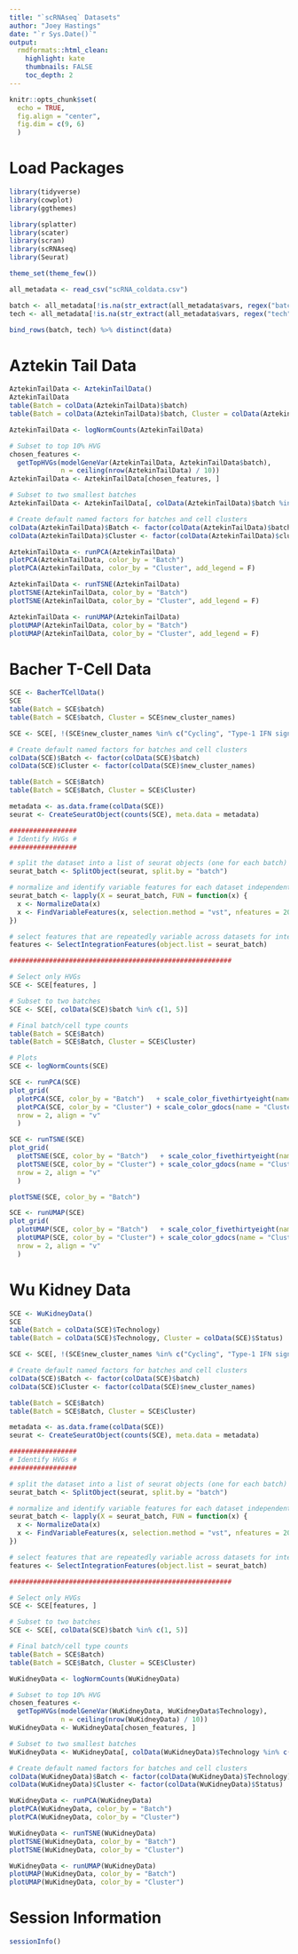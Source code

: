 ```yaml
---
title: "`scRNAseq` Datasets"
author: "Joey Hastings"
date: "`r Sys.Date()`"
output:
  rmdformats::html_clean:
    highlight: kate
    thumbnails: FALSE
    toc_depth: 2
---
```


```r
knitr::opts_chunk$set(
  echo = TRUE,
  fig.align = "center",
  fig.dim = c(9, 6)
  )
```

# Load Packages

```r
library(tidyverse)
library(cowplot)
library(ggthemes)

library(splatter)
library(scater)
library(scran)
library(scRNAseq)
library(Seurat)

theme_set(theme_few())
```

```r
all_metadata <- read_csv("scRNA_coldata.csv")
```

```r
batch <- all_metadata[!is.na(str_extract(all_metadata$vars, regex("batch", ignore_case = T))), ]
tech <- all_metadata[!is.na(str_extract(all_metadata$vars, regex("tech", ignore_case = T))), ]

bind_rows(batch, tech) %>% distinct(data)
```

# Aztekin Tail Data

```r
AztekinTailData <- AztekinTailData()
AztekinTailData
table(Batch = colData(AztekinTailData)$batch)
table(Batch = colData(AztekinTailData)$batch, Cluster = colData(AztekinTailData)$cluster)
```

```r
AztekinTailData <- logNormCounts(AztekinTailData)

# Subset to top 10% HVG
chosen_features <-
  getTopHVGs(modelGeneVar(AztekinTailData, AztekinTailData$batch),
             n = ceiling(nrow(AztekinTailData) / 10))
AztekinTailData <- AztekinTailData[chosen_features, ]

# Subset to two smallest batches
AztekinTailData <- AztekinTailData[, colData(AztekinTailData)$batch %in% c(1, 3)]

# Create default named factors for batches and cell clusters
colData(AztekinTailData)$Batch <- factor(colData(AztekinTailData)$batch)
colData(AztekinTailData)$Cluster <- factor(colData(AztekinTailData)$cluster)

AztekinTailData <- runPCA(AztekinTailData)
plotPCA(AztekinTailData, color_by = "Batch")
plotPCA(AztekinTailData, color_by = "Cluster", add_legend = F)

AztekinTailData <- runTSNE(AztekinTailData)
plotTSNE(AztekinTailData, color_by = "Batch")
plotTSNE(AztekinTailData, color_by = "Cluster", add_legend = F)

AztekinTailData <- runUMAP(AztekinTailData)
plotUMAP(AztekinTailData, color_by = "Batch")
plotUMAP(AztekinTailData, color_by = "Cluster", add_legend = F)
```

# Bacher T-Cell Data

```r
SCE <- BacherTCellData()
SCE
table(Batch = SCE$batch)
table(Batch = SCE$batch, Cluster = SCE$new_cluster_names)
```

```r
SCE <- SCE[, !(SCE$new_cluster_names %in% c("Cycling", "Type-1 IFN signature"))]

# Create default named factors for batches and cell clusters
colData(SCE)$Batch <- factor(colData(SCE)$batch)
colData(SCE)$Cluster <- factor(colData(SCE)$new_cluster_names)

table(Batch = SCE$Batch)
table(Batch = SCE$Batch, Cluster = SCE$Cluster)

metadata <- as.data.frame(colData(SCE))
seurat <- CreateSeuratObject(counts(SCE), meta.data = metadata)

#################
# Identify HVGs #
#################

# split the dataset into a list of seurat objects (one for each batch)
seurat_batch <- SplitObject(seurat, split.by = "batch")

# normalize and identify variable features for each dataset independently
seurat_batch <- lapply(X = seurat_batch, FUN = function(x) {
  x <- NormalizeData(x)
  x <- FindVariableFeatures(x, selection.method = "vst", nfeatures = 2000)
})

# select features that are repeatedly variable across datasets for integration
features <- SelectIntegrationFeatures(object.list = seurat_batch)

########################################################

# Select only HVGs
SCE <- SCE[features, ]

# Subset to two batches
SCE <- SCE[, colData(SCE)$batch %in% c(1, 5)]

# Final batch/cell type counts
table(Batch = SCE$Batch)
table(Batch = SCE$Batch, Cluster = SCE$Cluster)
```

```r
# Plots
SCE <- logNormCounts(SCE)

SCE <- runPCA(SCE)
plot_grid(
  plotPCA(SCE, color_by = "Batch")   + scale_color_fivethirtyeight(name = "Batch"),
  plotPCA(SCE, color_by = "Cluster") + scale_color_gdocs(name = "Cluster"),
  nrow = 2, align = "v"
  )

SCE <- runTSNE(SCE)
plot_grid(
  plotTSNE(SCE, color_by = "Batch")   + scale_color_fivethirtyeight(name = "Batch"),
  plotTSNE(SCE, color_by = "Cluster") + scale_color_gdocs(name = "Cluster"),
  nrow = 2, align = "v"
  )

plotTSNE(SCE, color_by = "Batch") 

SCE <- runUMAP(SCE)
plot_grid(
  plotUMAP(SCE, color_by = "Batch")   + scale_color_fivethirtyeight(name = "Batch"),
  plotUMAP(SCE, color_by = "Cluster") + scale_color_gdocs(name = "Cluster"),
  nrow = 2, align = "v"
  )
```

<!-- # Campbell Brain Data -->

<!-- ```{r, message = FALSE} -->
<!-- CampbellBrainData <- CampbellBrainData() -->
<!-- CampbellBrainData -->
<!-- table(Batch = colData(CampbellBrainData)$batches) -->
<!-- table(Cluster = colData(CampbellBrainData)$clust_all) -->
<!-- ``` -->

<!-- ```{r} -->
<!-- CampbellBrainData <- logNormCounts(CampbellBrainData) -->

<!-- # Subset to top 10% HVG -->
<!-- chosen_features <- -->
<!--   getTopHVGs(modelGeneVar(CampbellBrainData, CampbellBrainData$batches), -->
<!--              n = ceiling(nrow(CampbellBrainData) / 10)) -->
<!-- CampbellBrainData <- CampbellBrainData[chosen_features, ] -->

<!-- # Subset to two smallest batches -->
<!-- CampbellBrainData <- CampbellBrainData[, colData(CampbellBrainData)$batches %in% c("b3", "b6")] -->

<!-- # Create default named factors for batches and cell clusters -->
<!-- colData(CampbellBrainData)$Batch <- factor(colData(CampbellBrainData)$batches) -->
<!-- colData(CampbellBrainData)$Cluster <- factor(colData(CampbellBrainData)$clust_all) -->

<!-- CampbellBrainData <- runPCA(CampbellBrainData) -->
<!-- plotPCA(CampbellBrainData, color_by = "Batch") -->
<!-- plotPCA(CampbellBrainData, color_by = "Cluster", add_legend = F) -->

<!-- CampbellBrainData <- runTSNE(CampbellBrainData) -->
<!-- plotTSNE(CampbellBrainData, color_by = "Batch") -->
<!-- plotTSNE(CampbellBrainData, color_by = "Cluster", add_legend = F) -->

<!-- CampbellBrainData <- runUMAP(CampbellBrainData) -->
<!-- plotUMAP(CampbellBrainData, color_by = "Batch") -->
<!-- plotUMAP(CampbellBrainData, color_by = "Cluster", add_legend = F) -->
<!-- ``` -->

<!-- # Messmer ESC Data -->

<!-- ```{r, message = FALSE} -->
<!-- MessmerESCData <- MessmerESCData() -->
<!-- MessmerESCData -->
<!-- table(Batch = colData(MessmerESCData)$`experiment batch`) -->
<!-- table(Cluster = colData(MessmerESCData)$phenotype) -->
<!-- ``` -->

<!-- ```{r} -->
<!-- MessmerESCData <- logNormCounts(MessmerESCData) -->

<!-- # Subset to top 10% HVG -->
<!-- chosen_features <- -->
<!--   getTopHVGs(modelGeneVar(MessmerESCData, MessmerESCData$`experiment batch`), -->
<!--              n = ceiling(nrow(MessmerESCData) / 10)) -->
<!-- MessmerESCData <- MessmerESCData[chosen_features, ] -->

<!-- # Create default named factors for batches and cell clusters -->
<!-- colData(MessmerESCData)$Batch <- factor(colData(MessmerESCData)$`experiment batch`) -->
<!-- colData(MessmerESCData)$Cluster <- factor(colData(MessmerESCData)$phenotype) -->

<!-- MessmerESCData <- runPCA(MessmerESCData) -->
<!-- plotPCA(MessmerESCData, color_by = "Batch") -->
<!-- plotPCA(MessmerESCData, color_by = "Cluster") -->

<!-- MessmerESCData <- runTSNE(MessmerESCData) -->
<!-- plotTSNE(MessmerESCData, color_by = "Batch") -->
<!-- plotTSNE(MessmerESCData, color_by = "Cluster") -->

<!-- MessmerESCData <- runUMAP(MessmerESCData) -->
<!-- plotUMAP(MessmerESCData, color_by = "Batch") -->
<!-- plotUMAP(MessmerESCData, color_by = "Cluster") -->
<!-- ``` -->

<!-- # Paul HSC Data -->

<!-- ```{r, message = FALSE} -->
<!-- PaulHSCData <- PaulHSCData()  -->
<!-- PaulHSCData -->
<!-- table(Batch = colData(PaulHSCData)$Seq_batch_ID) -->
<!-- table(Cluster = colData(PaulHSCData)$Batch_desc) -->
<!-- ``` -->

<!-- ```{r} -->
<!-- PaulHSCData <- logNormCounts(PaulHSCData) -->

<!-- # Subset to top 10% HVG -->
<!-- chosen_features <- -->
<!--   getTopHVGs(modelGeneVar(PaulHSCData, PaulHSCData$Seq_batch_ID), -->
<!--              n = ceiling(nrow(PaulHSCData) / 10)) -->
<!-- PaulHSCData <- PaulHSCData[chosen_features, ] -->

<!-- # Subset to two smallest batches -->
<!-- PaulHSCData <- PaulHSCData[, colData(PaulHSCData)$Seq_batch_ID %in% c("SB17", "SB20")] -->

<!-- # Create default named factors for batches and cell clusters -->
<!-- colData(PaulHSCData)$Batch <- factor(colData(PaulHSCData)$Seq_batch_ID) -->
<!-- colData(PaulHSCData)$Cluster <- factor(colData(PaulHSCData)$Batch_desc) -->

<!-- PaulHSCData <- runPCA(PaulHSCData) -->
<!-- plotPCA(PaulHSCData, color_by = "Batch") -->
<!-- plotPCA(PaulHSCData, color_by = "Cluster") -->

<!-- PaulHSCData <- runTSNE(PaulHSCData) -->
<!-- plotTSNE(PaulHSCData, color_by = "Batch") -->
<!-- plotTSNE(PaulHSCData, color_by = "Cluster") -->

<!-- PaulHSCData <- runUMAP(PaulHSCData) -->
<!-- plotUMAP(PaulHSCData, color_by = "Batch") -->
<!-- plotUMAP(PaulHSCData, color_by = "Cluster") -->
<!-- ``` -->

<!-- # Zilionis Lung Data -->

<!-- ```{r, message = FALSE} -->
<!-- SCE <- ZilionisLungData("mouse") -->
<!-- SCE -->
<!-- table(Batch = colData(SCE)$`Library prep batch`) -->
<!-- table(Batch = colData(SCE)$`Library prep batch`, Cluster = colData(SCE)$`Major cell type`) -->
<!-- ``` -->

<!-- ```{r} -->
<!-- SCE <- SCE[, !(SCE$`Major cell type` %in% c("Basophils", "pDC", NA))] -->

<!-- # Create default named factors for batches and cell clusters -->
<!-- colData(SCE)$Batch <- factor(colData(SCE)$`Library prep batch`) -->
<!-- colData(SCE)$Cluster <- factor(colData(SCE)$`Major cell type`) -->

<!-- table(Batch = SCE$Batch) -->
<!-- table(Batch = SCE$Batch, Cluster = SCE$Cluster) -->

<!-- metadata <- as.data.frame(colData(SCE)) -->
<!-- seurat <- CreateSeuratObject(counts(SCE), meta.data = metadata) -->

<!-- ################# -->
<!-- # Identify HVGs # -->
<!-- ################# -->

<!-- # split the dataset into a list of seurat objects (one for each batch) -->
<!-- seurat_batch <- SplitObject(seurat, split.by = "Batch") -->

<!-- # normalize and identify variable features for each dataset independently -->
<!-- seurat_batch <- lapply(X = seurat_batch, FUN = function(x) { -->
<!--   x <- NormalizeData(x) -->
<!--   x <- FindVariableFeatures(x, selection.method = "vst", nfeatures = 2000) -->
<!-- }) -->

<!-- # select features that are repeatedly variable across datasets for integration -->
<!-- features <- SelectIntegrationFeatures(object.list = seurat_batch) -->

<!-- ######################################################## -->

<!-- # Select only HVGs -->
<!-- SCE <- SCE[features, ] -->

<!-- # Subset to two batches -->
<!-- # SCE <- SCE[, colData(SCE)$Batch %in% c(1, 5)] -->

<!-- # Final batch/cell type counts -->
<!-- table(Batch = SCE$Batch) -->
<!-- table(Batch = SCE$Batch, Cluster = SCE$Cluster) -->
<!-- ``` -->

# Wu Kidney Data

```r
SCE <- WuKidneyData()
SCE
table(Batch = colData(SCE)$Technology)
table(Batch = colData(SCE)$Technology, Cluster = colData(SCE)$Status)
```

```r
SCE <- SCE[, !(SCE$new_cluster_names %in% c("Cycling", "Type-1 IFN signature"))]

# Create default named factors for batches and cell clusters
colData(SCE)$Batch <- factor(colData(SCE)$batch)
colData(SCE)$Cluster <- factor(colData(SCE)$new_cluster_names)

table(Batch = SCE$Batch)
table(Batch = SCE$Batch, Cluster = SCE$Cluster)

metadata <- as.data.frame(colData(SCE))
seurat <- CreateSeuratObject(counts(SCE), meta.data = metadata)

#################
# Identify HVGs #
#################

# split the dataset into a list of seurat objects (one for each batch)
seurat_batch <- SplitObject(seurat, split.by = "batch")

# normalize and identify variable features for each dataset independently
seurat_batch <- lapply(X = seurat_batch, FUN = function(x) {
  x <- NormalizeData(x)
  x <- FindVariableFeatures(x, selection.method = "vst", nfeatures = 2000)
})

# select features that are repeatedly variable across datasets for integration
features <- SelectIntegrationFeatures(object.list = seurat_batch)

########################################################

# Select only HVGs
SCE <- SCE[features, ]

# Subset to two batches
SCE <- SCE[, colData(SCE)$batch %in% c(1, 5)]

# Final batch/cell type counts
table(Batch = SCE$Batch)
table(Batch = SCE$Batch, Cluster = SCE$Cluster)
```


```r
WuKidneyData <- logNormCounts(WuKidneyData)

# Subset to top 10% HVG
chosen_features <-
  getTopHVGs(modelGeneVar(WuKidneyData, WuKidneyData$Technology),
             n = ceiling(nrow(WuKidneyData) / 10))
WuKidneyData <- WuKidneyData[chosen_features, ]

# Subset to two smallest batches
WuKidneyData <- WuKidneyData[, colData(WuKidneyData)$Technology %in% c("sCellDropseq", "sNuc-10x")]

# Create default named factors for batches and cell clusters
colData(WuKidneyData)$Batch <- factor(colData(WuKidneyData)$Technology)
colData(WuKidneyData)$Cluster <- factor(colData(WuKidneyData)$Status)

WuKidneyData <- runPCA(WuKidneyData)
plotPCA(WuKidneyData, color_by = "Batch")
plotPCA(WuKidneyData, color_by = "Cluster")

WuKidneyData <- runTSNE(WuKidneyData)
plotTSNE(WuKidneyData, color_by = "Batch")
plotTSNE(WuKidneyData, color_by = "Cluster")

WuKidneyData <- runUMAP(WuKidneyData)
plotUMAP(WuKidneyData, color_by = "Batch")
plotUMAP(WuKidneyData, color_by = "Cluster")
```

<!-- # Giladi HSC Data -->

<!-- ```{r, message = FALSE} -->
<!-- GiladiHSCData <- GiladiHSCData(mode="rna") -->
<!-- GiladiHSCData -->
<!-- table(batch = colData(GiladiHSCData)$batches) -->
<!-- table(cluster = colData(GiladiHSCData)$clust_all) -->
<!-- ``` -->

<!-- ```{r} -->
<!-- GiladiHSCData <- logNormCounts(GiladiHSCData) -->

<!-- # Subset to top 10% HVG -->
<!-- chosen_features <- getTopHVGs(modelGeneVar(GiladiHSCData), prop = 0.1) -->
<!-- GiladiHSCData <- GiladiHSCData[chosen_features, ] -->

<!-- # Subset to two smallest batches -->
<!-- GiladiHSCData <- GiladiHSCData[, colData(GiladiHSCData)$batches %in% c("b3", "b6")] -->

<!-- # Create default named factors for batches and cell clusters -->
<!-- colData(GiladiHSCData)$Batch <- factor(colData(GiladiHSCData)$batches) -->
<!-- colData(GiladiHSCData)$Cluster <- factor(colData(GiladiHSCData)$clust_all) -->

<!-- GiladiHSCData <- runPCA(GiladiHSCData) -->
<!-- plotPCA(GiladiHSCData, color_by = "Batch") -->
<!-- plotPCA(GiladiHSCData, color_by = "Cluster", add_legend = F) -->

<!-- GiladiHSCData <- runTSNE(GiladiHSCData) -->
<!-- plotTSNE(GiladiHSCData, color_by = "Batch") -->
<!-- plotTSNE(GiladiHSCData, color_by = "Cluster", add_legend = F) -->

<!-- GiladiHSCData <- runUMAP(GiladiHSCData) -->
<!-- plotUMAP(GiladiHSCData, color_by = "Batch") -->
<!-- plotUMAP(GiladiHSCData, color_by = "Cluster", add_legend = F) -->
<!-- ``` -->

# Session Information

```r
sessionInfo()
```
